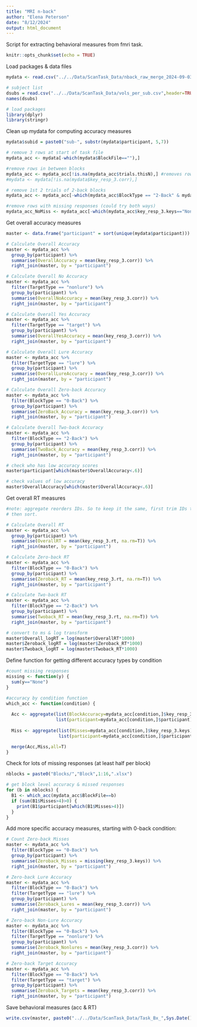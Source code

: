 ```yaml
---
title: "MRI n-back"
author: "Elena Peterson"
date: "8/12/2024"
output: html_document
---
```


Script for extracting behavioral measures from fmri task.

```r
knitr::opts_chunk$set(echo = TRUE)
```

Load packages & data files 
```r
mydata <- read.csv("../../Data/ScanTask_Data/nback_raw_merge_2024-09-03.csv",header=TRUE)

# subject list
dsubs = read.csv("../../Data/ScanTask_Data/vols_per_sub.csv",header=TRUE)
names(dsubs)

# load packages
library(dplyr)
library(stringr)
```

Clean up mydata for computing accuracy measures
```r
mydata$subid = paste0("sub-", substr(mydata$participant, 5,7))

# remove 3 rows at start of task file
mydata_acc <- mydata[-which(mydata$BlockFile==""),]

#remove rows in between blocks
mydata_acc <- mydata_acc[!is.na(mydata_acc$trials.thisN),] #removes rows in between blocks
#mydata <- mydata[!is.na(mydata$key_resp_3.corr),]

# remove 1st 2 trials of 2-back blocks
mydata_acc <- mydata_acc[-which(mydata_acc$BlockType == "2-Back" & mydata_acc$trials.thisIndex <= 1),]

#remove rows with missing responses (could try both ways)
mydata_acc_NoMiss <- mydata_acc[-which(mydata_acc$key_resp_3.keys=="None"),]
```

Get overall accuracy measures
```r

master <- data.frame("participant" = sort(unique(mydata$participant)))

# Calculate Overall Accuracy
master <- mydata_acc %>%
  group_by(participant) %>%
  summarise(OverallAccuracy = mean(key_resp_3.corr)) %>%
  right_join(master, by = "participant")

# Calculate Overall No Accuracy
master <- mydata_acc %>%
  filter(TargetType == "nonlure") %>%
  group_by(participant) %>%
  summarise(OverallNoAccuracy = mean(key_resp_3.corr)) %>%
  right_join(master, by = "participant")

# Calculate Overall Yes Accuracy
master <- mydata_acc %>%
  filter(TargetType == "target") %>%
  group_by(participant) %>%
  summarise(OverallYesAccuracy = mean(key_resp_3.corr)) %>%
  right_join(master, by = "participant")

# Calculate Overall Lure Accuracy
master <- mydata_acc %>%
  filter(TargetType == "lure") %>%
  group_by(participant) %>%
  summarise(OverallLureAccuracy = mean(key_resp_3.corr)) %>%
  right_join(master, by = "participant")

# Calculate Overall Zero-back Accuracy
master <- mydata_acc %>%
  filter(BlockType == "0-Back") %>%
  group_by(participant) %>%
  summarise(ZeroBack_Accuracy = mean(key_resp_3.corr)) %>%
  right_join(master, by = "participant")

# Calculate Overall Two-back Accuracy
master <- mydata_acc %>%
  filter(BlockType == "2-Back") %>%
  group_by(participant) %>%
  summarise(TwoBack_Accuracy = mean(key_resp_3.corr)) %>%
  right_join(master, by = "participant")

```

```r
# check who has low accuracy scores
master$participant[which(master$OverallAccuracy<.6)]

# check values of low accuracy
master$OverallAccuracy[which(master$OverallAccuracy<.6)] 

```


Get overall RT measures
```r
#note: aggregate reorders IDs. So to keep it the same, first trim IDs to be consistent,
# then sort.

# Calculate Overall RT
master <- mydata_acc %>%
  group_by(participant) %>%
  summarise(OverallRT = mean(key_resp_3.rt, na.rm=T)) %>%
  right_join(master, by = "participant")

# Calculate Zero-back RT
master <- mydata_acc %>%
  filter(BlockType == "0-Back") %>%
  group_by(participant) %>%
  summarise(Zeroback_RT = mean(key_resp_3.rt, na.rm=T)) %>%
  right_join(master, by = "participant")

# Calculate Two-back RT
master <- mydata_acc %>%
  filter(BlockType == "2-Back") %>%
  group_by(participant) %>%
  summarise(Twoback_RT = mean(key_resp_3.rt, na.rm=T)) %>%
  right_join(master, by = "participant")

# convert to ms & log transform
master$Overall_logRT = log(master$OverallRT*1000)
master$Zeroback_logRT = log(master$Zeroback_RT*1000)
master$Twoback_logRT = log(master$Twoback_RT*1000)

```


Define function for getting different accuracy types by condition
```r

#count missing responses
missing <- function(y) {
  sum(y=="None")
}

#accuracy by condition function
which_acc <- function(condition) {
  
  Acc <- aggregate(list(BlockAccuracy=mydata_acc[condition,]$key_resp_3.corr),
                   list(participant=mydata_acc[condition,]$participant),mean)
  
  Miss <- aggregate(list(Misses=mydata_acc[condition,]$key_resp_3.keys),
                    list(participant=mydata_acc[condition,]$participant),missing)

  merge(Acc,Miss,all=T)
}

```

Check for lots of missing responses (at least half per block)
```r
nblocks = paste0("Blocks/","Block",1:16,".xlsx")

# get block level accuracy & missed responses
for (b in nblocks) {
  B1 <- which_acc(mydata_acc$BlockFile==b)
  if (sum(B1$Misses>4)>0) {
    print(B1$participant[which(B1$Misses>4)])
  }
}

```

Add more specific accuracy measures, starting with 0-back condition:
```r
# Count Zero-back Misses
master <- mydata_acc %>%
  filter(BlockType == "0-Back") %>%
  group_by(participant) %>%
  summarise(Zeroback_Misses = missing(key_resp_3.keys)) %>%
  right_join(master, by = "participant")

# Zero-back Lure Accuracy
master <- mydata_acc %>%
  filter(BlockType == "0-Back") %>%
  filter(TargetType == "lure") %>%
  group_by(participant) %>%
  summarise(Zeroback_Lures = mean(key_resp_3.corr)) %>%
  right_join(master, by = "participant")

# Zero-back Non-Lure Accuracy
master <- mydata_acc %>%
  filter(BlockType == "0-Back") %>%
  filter(TargetType == "nonlure") %>%
  group_by(participant) %>%
  summarise(Zeroback_Nonlures = mean(key_resp_3.corr)) %>%
  right_join(master, by = "participant")

# Zero-back Target Accuracy
master <- mydata_acc %>%
  filter(BlockType == "0-Back") %>%
  filter(TargetType == "target") %>%
  group_by(participant) %>%
  summarise(Zeroback_Targets = mean(key_resp_3.corr)) %>%
  right_join(master, by = "participant")


```

Save behavioral measures (acc & RT)
```r
write.csv(master, paste0("../../Data/ScanTask_Data/Task_Bx_",Sys.Date(),".csv"),row.names = FALSE)
```

